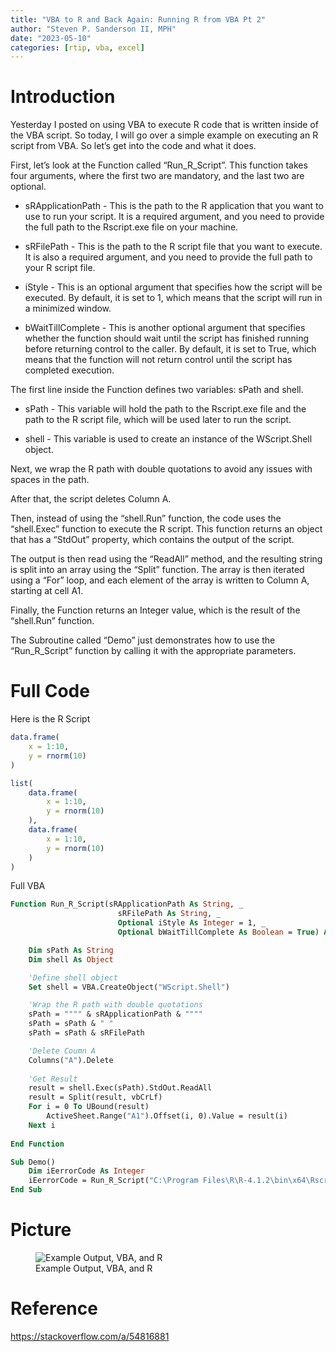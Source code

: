 ```yaml
---
title: "VBA to R and Back Again: Running R from VBA Pt 2"
author: "Steven P. Sanderson II, MPH"
date: "2023-05-10"
categories: [rtip, vba, excel]
---
```


# Introduction

Yesterday I posted on using VBA to execute R code that is written inside of the VBA script. So today, I will go over a simple example on executing an R script from VBA. So let's get into the code and what it does.

First, let's look at the Function called "Run_R_Script". This function takes four arguments, where the first two are mandatory, and the last two are optional.

*    sRApplicationPath - This is the path to the R application that you want to use to run your script. It is a required argument, and you need to provide the full path to the Rscript.exe file on your machine.

*    sRFilePath - This is the path to the R script file that you want to execute. It is also a required argument, and you need to provide the full path to your R script file.

*    iStyle - This is an optional argument that specifies how the script will be executed. By default, it is set to 1, which means that the script will run in a minimized window.

*    bWaitTillComplete - This is another optional argument that specifies whether the function should wait until the script has finished running before returning control to the caller. By default, it is set to True, which means that the function will not return control until the script has completed execution.

The first line inside the Function defines two variables: sPath and shell.

*    sPath - This variable will hold the path to the Rscript.exe file and the path to the R script file, which will be used later to run the script.

*    shell - This variable is used to create an instance of the WScript.Shell object.

Next, we wrap the R path with double quotations to avoid any issues with spaces in the path.

After that, the script deletes Column A.

Then, instead of using the "shell.Run" function, the code uses the "shell.Exec" function to execute the R script. This function returns an object that has a "StdOut" property, which contains the output of the script.

The output is then read using the "ReadAll" method, and the resulting string is split into an array using the "Split" function. The array is then iterated using a "For" loop, and each element of the array is written to Column A, starting at cell A1.

Finally, the Function returns an Integer value, which is the result of the "shell.Run" function.

The Subroutine called "Demo" just demonstrates how to use the "Run_R_Script" function by calling it with the appropriate parameters.

# Full Code

Here is the R Script

```r
data.frame(
    x = 1:10,
    y = rnorm(10)
)

list(
    data.frame(
        x = 1:10,
        y = rnorm(10)
    ),
    data.frame(
        x = 1:10,
        y = rnorm(10)
    )
)
```

Full VBA

```vb
Function Run_R_Script(sRApplicationPath As String, _
                        sRFilePath As String, _
                        Optional iStyle As Integer = 1, _
                        Optional bWaitTillComplete As Boolean = True) As Integer

    Dim sPath As String
    Dim shell As Object

    'Define shell object
    Set shell = VBA.CreateObject("WScript.Shell")

    'Wrap the R path with double quotations
    sPath = """" & sRApplicationPath & """"
    sPath = sPath & " "
    sPath = sPath & sRFilePath

    'Delete Coumn A
    Columns("A").Delete
    
    'Get Result
    result = shell.Exec(sPath).StdOut.ReadAll
    result = Split(result, vbCrLf)
    For i = 0 To UBound(result)
        ActiveSheet.Range("A1").Offset(i, 0).Value = result(i)
    Next i
    
End Function

Sub Demo()
    Dim iEerrorCode As Integer
    iEerrorCode = Run_R_Script("C:\Program Files\R\R-4.1.2\bin\x64\Rscript.exe", "C:\Users\ssanders\Desktop\test.R")
End Sub
```

# Picture
![Example Output, VBA, and R](Capture.PNG)

# Reference
[https://stackoverflow.com/a/54816881](https://stackoverflow.com/a/54816881)